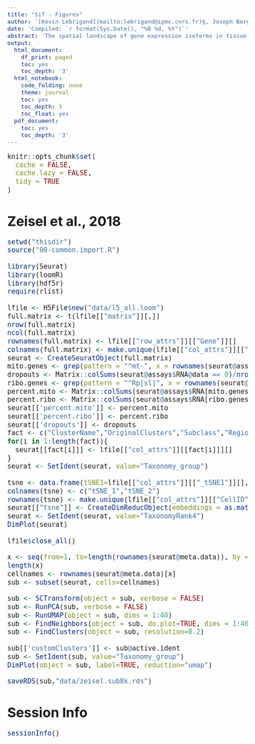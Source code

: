 ```yaml
---
title: "SiT - Figures"
author: '[Kevin Lebrigand](mailto:lebrigand@ipmc.cnrs.fr)§, Joseph Bergenstråhle §, Kim Thrane §, Annelie Mollbrink, Pascal Barbry, Rainer Waldmann and Joakim Lundeberg'
date: 'Compiled: `r format(Sys.Date(), "%B %d, %Y")`'
abstract: 'The spatial landscape of gene expression isoforms in tissue sections.'
output:
  html_document:
    df_print: paged
    toc: yes
    toc_depth: '3'
  html_notebook:
    code_folding: none
    theme: journal
    toc: yes
    toc_depth: 3
    toc_float: yes
  pdf_document:
    toc: yes
    toc_depth: '3'
---
```


<style type="text/css">

body, td {
   font-size: 15px;
}
code.r{
  font-size: 15px;
}
pre {
  font-size: 15px
}
</style>

```r
knitr::opts_chunk$set(
  cache = FALSE,
  cache.lazy = FALSE,
  tidy = TRUE
)

```


# Zeisel et al., 2018

```r

setwd("thisdir")
source("00-common.import.R")

library(Seurat)
library(loomR)
library(hdf5r)
require(rlist)

lfile <- H5File$new("data/l5_all.loom")
full.matrix <- t(lfile[["matrix"]][,])
nrow(full.matrix)
ncol(full.matrix)
rownames(full.matrix) <- lfile[["row_attrs"]][["Gene"]][]
colnames(full.matrix) <- make.unique(lfile[["col_attrs"]][["CellID"]][], sep="_")
seurat <- CreateSeuratObject(full.matrix)
mito.genes <- grep(pattern = "^mt-", x = rownames(seurat@assays$RNA), value = TRUE)
dropouts <- Matrix::colSums(seurat@assays$RNA@data == 0)/nrow(seurat@assays$RNA)
ribo.genes <- grep(pattern = "^Rp[sl]", x = rownames(seurat@assays$RNA), value = TRUE)
percent.mito <- Matrix::colSums(seurat@assays$RNA[mito.genes, ])/Matrix::colSums(seurat@assays$RNA)
percent.ribo <- Matrix::colSums(seurat@assays$RNA[ribo.genes, ])/Matrix::colSums(seurat@assays$RNA)
seurat[['percent.mito']] <- percent.mito
seurat[['percent.ribo']] <- percent.ribo
seurat[['dropouts']] <- dropouts
fact <- c("ClusterName","OriginalClusters","Subclass","Region","TaxonomyRank1","TaxonomyRank2","TaxonomyRank3","TaxonomyRank4","Taxonomy_group")
for(i in 1:length(fact)){
  seurat[[fact[i]]] <- lfile[["col_attrs"]][[fact[i]]][]
}
seurat <- SetIdent(seurat, value="Taxonomy_group")

tsne <- data.frame(tSNE1=lfile[["col_attrs"]][["_tSNE1"]][], tSNE2=lfile[["col_attrs"]][["_tSNE2"]][])
colnames(tsne) <- c("tSNE_1","tSNE_2")
rownames(tsne) <- make.unique(lfile[["col_attrs"]][["CellID"]][], sep="_")
seurat[["tsne"]] <- CreateDimReducObject(embeddings = as.matrix(tsne), key = "tSNE_", assay = DefaultAssay(seurat))
seurat <- SetIdent(seurat, value="TaxonomyRank4")
DimPlot(seurat)

lfile$close_all()

x <- seq(from=1, to=length(rownames(seurat@meta.data)), by = 20)
length(x)
cellnames <- rownames(seurat@meta.data)[x]
sub <- subset(seurat, cells=cellnames)

sub <- SCTransform(object = sub, verbose = FALSE)
sub <- RunPCA(sub, verbose = FALSE)
sub <- RunUMAP(object = sub, dims = 1:40)
sub <- FindNeighbors(object = sub, do.plot=TRUE, dims = 1:40)
sub <- FindClusters(object = sub, resolution=0.2)

sub[['customClusters']] <- sub@active.ident
sub <- SetIdent(sub, value="Taxonomy_group")
DimPlot(object = sub, label=TRUE, reduction="umap")

saveRDS(sub,"data/zeisel.sub8k.rds")

```

# Session Info

```r
sessionInfo()
```

